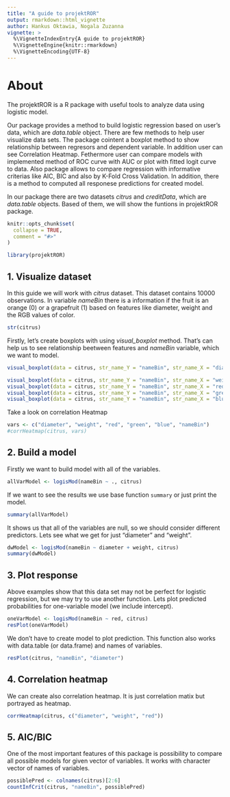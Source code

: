 ```yaml
---
title: "A guide to projektROR"
output: rmarkdown::html_vignette
author: Hankus Oktawia, Nogala Zuzanna
vignette: >
  %\VignetteIndexEntry{A guide to projektROR}
  %\VignetteEngine{knitr::rmarkdown}
  %\VignetteEncoding{UTF-8}
---
```


# About 

The projektROR is a R package with useful tools to analyze data using logistic model. 

Our package provides a method to build logistic regression based on user's data, which are $\textit{data.table}$ object. There are few methods to help user visualize data sets. The package cointent a boxplot method to show relationship between regresors and dependent variable. In addition user can see Correlation Heatmap. Fethermore user can compare models with implemented method of ROC curve with AUC or plot with fitted logit curve to data. Also package allows to compare regression with informative criterias like AIC, BIC and also by K-Fold Cross Validation. In addition, there is a method to computed all responese predictions for created model. 

In our package there are two datasets $\textit{citrus}$ and $\textit{creditData}$, which are $\textit{data.table}$ objects. Based of them, we will show the funtions in projektROR package.

```r
knitr::opts_chunk$set(
  collapse = TRUE,
  comment = "#>"
)
```

```r
library(projektROR)
```

## 1. Visualize dataset

In this guide we will work with $\textit{citrus}$ dataset. This dataset contains 10000 observations. In variable $\textit{nameBin}$ there is a information if the fruit is an orange (0) or a grapefruit (1) based on features like diameter, weight and the RGB values of color. 

```r
str(citrus)
```

Firstly, let's create boxplots with using $\textit{visual_boxplot}$ method. That's can help us to see relationship beetween features and $\textit{nameBin}$ variable, which we want to model.

```r
visual_boxplot(data = citrus, str_name_Y = "nameBin", str_name_X = "diameter", plot_title= " ")
```

```r
visual_boxplot(data = citrus, str_name_Y = "nameBin", str_name_X = "weight", plot_title= " ")
visual_boxplot(data = citrus, str_name_Y = "nameBin", str_name_X = "red", plot_title= " ")
visual_boxplot(data = citrus, str_name_Y = "nameBin", str_name_X = "green", plot_title= " ")
visual_boxplot(data = citrus, str_name_Y = "nameBin", str_name_X = "blue", plot_title= " ")
```

Take a look on correlation Heatmap

```r
vars <- c("diameter", "weight", "red", "green", "blue", "nameBin")
#corrHeatmap(citrus, vars)
```

## 2. Build a model

Firstly we want to build model with all of the variables.

```r
allVarModel <- logisMod(nameBin ~ ., citrus)
```

If we want to see the results we use base function `summary` or just print the model.

```r
summary(allVarModel)
```

It shows us that all of the variables are null, so we should consider different predictors. Lets see what we get for just "diameter" and "weight".

```r
dwModel <- logisMod(nameBin ~ diameter + weight, citrus)
summary(dwModel)
```

## 3. Plot response

Above examples show that this data set may not be perfect for logistic regression, but we may try to use another function. Lets plot predicted probabilities for one-variable model (we include intercept).

```r
oneVarModel <- logisMod(nameBin ~ red, citrus) 
resPlot(oneVarModel)
```

We don't have to create model to plot prediction. This function also works with data.table (or data.frame) and names of variables.

```r
resPlot(citrus, "nameBin", "diameter")
```

## 4. Correlation heatmap

We can create also correlation heatmap. It is just correlation matix but portrayed as heatmap.

```r
corrHeatmap(citrus, c("diameter", "weight", "red"))
```

## 5. AIC/BIC

One of the most important features of this package is possibility to compare all possible models for given vector of variables. It works with character vector of names of variables.

```r
possiblePred <- colnames(citrus)[2:6]
countInfCrit(citrus, "nameBin", possiblePred)
```
